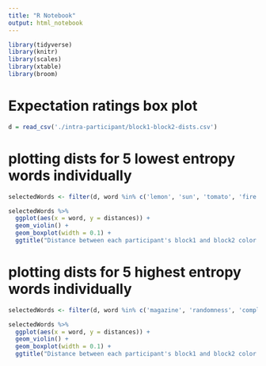 ```yaml
---
title: "R Notebook"
output: html_notebook
---
```


```r
library(tidyverse)
library(knitr)
library(scales)
library(xtable)
library(broom)
```

# Expectation ratings box plot
```r
d = read_csv('./intra-participant/block1-block2-dists.csv') 
```


# plotting dists for 5 lowest entropy words individually
```r
selectedWords <- filter(d, word %in% c('lemon', 'sun', 'tomato', 'fire', 'spinach'))

selectedWords %>%
  ggplot(aes(x = word, y = distances)) + 
  geom_violin() +
  geom_boxplot(width = 0.1) +
  ggtitle("Distance between each participant's block1 and block2 color response")
```
# plotting dists for 5 highest entropy words individually
```r
selectedWords <- filter(d, word %in% c('magazine', 'randomness', 'complexity', 'responsibility', 'oddity'))

selectedWords %>%
  ggplot(aes(x = word, y = distances)) + 
  geom_violin() +
  geom_boxplot(width = 0.1) +
  ggtitle("Distance between each participant's block1 and block2 color response")
```



